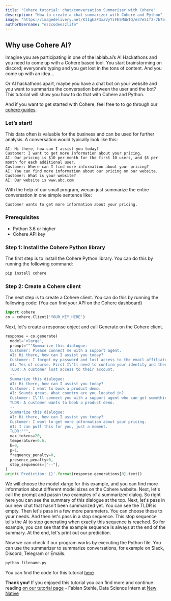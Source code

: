 ```yaml
---
title: "Cohere tutorial: chat/conversation Summarizer with Cohere"
description: "How to create a chat summarizer with Cohere and Python"
image: "https://imagedelivery.net/K11gkZF3xaVyYzFESMdWIQ/e37e51f2-7b7b-44bf-964c-2327ed795e00/full"
authorUsername: "ezzcodeezzlife"
---
```


## Why use Cohere AI?

Imagine you are participating in one of the lablab.ai’s AI Hackathons and you need to come up with a Cohere based tool. You start brainstorming on discord; everyone’s typing and you get lost in the tons of content. And you come up with an idea…

Or AI hackathons apart, maybe you have a chat bot on your website and you want to summarize the conversation between the user and the bot? This tutorial will show you how to do that with Cohere and Python. 

And if you want to get started with Cohere, feel free to to go through our [cohere guides](https://docs.cohere.ai/).

### Let’s start!

This data often is valuable for the business and can be used for further analysis. A conversation would typically look like this:


```
AI: Hi there, how can I assist you today?
Customer: I want to get more information about your pricing.
AI: Our pricing is $10 per month for the first 10 users, and $5 per month for each additional user.
Customer: Where can I find more information about your pricing?
AI: You can find more information about our pricing on our website.
Customer: What is your website?
AI: Our website is www.abc.com
```

With the help of our small program, wecan just summarize the entire conversation 
in one simple sentence like:

```
Customer wants to get more information about your pricing.
```

### Prerequisites

- Python 3.6 or higher
- Cohere API key

### Step 1: Install the Cohere Python library

The first step is to install the Cohere Python library. You can do this by running the following command:

```bash
pip install cohere
```

### Step 2: Create a Cohere client

The next step is to create a Cohere client. You can do this by running the following code: (You can find your API on the Cohere dashboard)

```python
import cohere 
co = cohere.Client('YOUR_KEY_HERE') 
```

Next, let's create a response object and call Generate on the Cohere client. 

```python
response = co.generate( 
  model='xlarge', 
  prompt="""Summarize this dialogue:
  Customer: Please connect me with a support agent.
  AI: Hi there, how can I assist you today?
  Customer: I forgot my password and lost access to the email affiliated to my account. Can you please help me?
  AI: Yes of course. First I\'ll need to confirm your identity and then I can connect you with one of our support agents.
  TLDR: A customer lost access to their account.
  --
  Summarize this dialogue:
  AI: Hi there, how can I assist you today?
  Customer: I want to book a product demo.
  AI: Sounds great. What country are you located in?
  Customer: I\'ll connect you with a support agent who can get something scheduled for you.
  TLDR: A customer wants to book a product demo.
  --
  Summarize this dialogue:
  AI: Hi there, how can I assist you today?
  Customer: I want to get more information about your pricing.
  AI: I can pull this for you, just a moment.
  TLDR:""", 
  max_tokens=20, 
  temperature=0.6, 
  k=0, 
  p=1, 
  frequency_penalty=0, 
  presence_penalty=0, 
  stop_sequences=["--"], 
) 
print('Prediction: {}'.format(response.generations[0].text)) 
```

We will choose the 
model xlarge for this example, and you can find more information about different
model sizes on the Cohere website. Next, let's call the prompt and passin two
examples of a summarized dialog. So right here you can see the summary of
this dialogue at the top. Next, let's pass in our new chat that hasn't been 
summarized yet. You can see the TLDR is empty. Then let's pass
in a few more parameters. You can choose these to your needs. And then 
let's pass in a stop sequence. This stop sequence tells
the AI to stop generating when exactly this sequence is reached. So for
example, you can see that the example sequence is always at the end
of the summary. At the end, let's print out our prediction.

Now we can check if our program works by executing the Python file. You can use the 
summarizer to summarize conversations, for example on Slack, Discord, Telegram or 
Emails. 

```bash
python filename.py
```

You can find the code for this tutorial [here](https://github.com/lablab-ai/cohere-chat-summary)

**Thank you!** If you enjoyed this tutorial you can find more and continue reading [on our tutorial page](https://lablab.ai/t/) - Fabian Stehle, Data Science Intern at [New Native](https://newnative.ai/)
